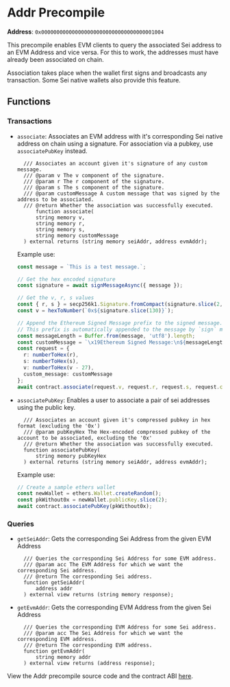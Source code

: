 
# Addr Precompile

**Address**: `0x0000000000000000000000000000000000001004`

This precompile enables EVM clients to query the associated Sei address to an
EVM Address and vice versa. For this to work, the addresses must have already
been associated on chain.

Association takes place when the wallet first signs and broadcasts any
transaction. Some Sei native wallets also provide this feature.

## Functions

### Transactions

- `associate`: Associates an EVM address with it's corresponding Sei native
  address on chain using a signature. For association via a pubkey, use
  `associatePubKey` instead.

  ```solidity copy
    /// Associates an account given it's signature of any custom message.
    /// @param v The v component of the signature.
    /// @param r The r component of the signature.
    /// @param s The s component of the signature.
    /// @param customMessage A custom message that was signed by the address to be associated.
    /// @return Whether the association was successfully executed.
        function associate(
        string memory v,
        string memory r,
        string memory s,
        string memory customMessage
    ) external returns (string memory seiAddr, address evmAddr);
  ```

  Example use:

  ```ts
  const message = `This is a test message.`;

  // Get the hex encoded signature
  const signature = await signMessageAsync({ message });

  // Get the v, r, s values
  const { r, s } = secp256k1.Signature.fromCompact(signature.slice(2, 130));
  const v = hexToNumber(`0x${signature.slice(130)}`);

  // Append the Ethereum Signed Message prefix to the signed message.
  // This prefix is automatically appended to the message by `sign` methods that use EDCSA, so we need to append this too.
  const messageLength = Buffer.from(message, 'utf8').length;
  const customMessage = `\x19Ethereum Signed Message:\n${messageLength}${message}`;
  const request = {
    r: numberToHex(r),
    s: numberToHex(s),
    v: numberToHex(v - 27),
    custom_message: customMessage
  };
  await contract.associate(request.v, request.r, request.s, request.custom_message);
  ```

- `associatePubKey`: Enables a user to associate a pair of sei addresses using
  the public key.
  ```solidity copy
    /// Associates an account given it's compressed pubkey in hex format (excluding the '0x')
    /// @param pubKeyHex The Hex-encoded compressed pubkey of the account to be associated, excluding the '0x'
    /// @return Whether the association was successfully executed.
    function associatePubKey(
        string memory pubKeyHex
    ) external returns (string memory seiAddr, address evmAddr);
  ```
  Example use:
  ```ts
  // Create a sample ethers wallet
  const newWallet = ethers.Wallet.createRandom();
  const pkWithout0x = newWallet.publicKey.slice(2);
  await contract.associatePubKey(pkWithout0x);
  ```

### Queries

- `getSeiAddr`: Gets the corresponding Sei Address from the given EVM Address

  ```solidity copy
    /// Queries the corresponding Sei Address for some EVM address.
    /// @param acc The EVM Address for which we want the corresponding Sei address.
    /// @return The corresponding Sei address.
    function getSeiAddr(
        address addr
    ) external view returns (string memory response);
  ```

- `getEvmAddr`: Gets the corresponding EVM Address from the given Sei Address
  ```solidity copy
    /// Queries the corresponding EVM Address for some Sei address.
    /// @param acc The Sei Address for which we want the corresponding EVM address.
    /// @return The corresponding EVM address.
    function getEvmAddr(
        string memory addr
    ) external view returns (address response);
  ```

<Callout type="info">View the Addr precompile source code and the contract ABI [here](https://github.com/sei-protocol/sei-chain/tree/main/precompiles/addr).</Callout>
